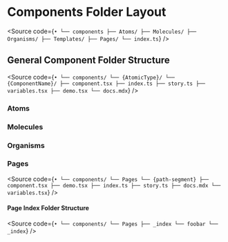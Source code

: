 
# Components Folder Layout

<Meta title="Documentation/Components Folder/Layout" />

<Source code={`•
└── components
    ├── Atoms/
    ├── Molecules/
    ├── Organisms/
    ├── Templates/
    ├── Pages/
    └── index.ts`} />

## General Component Folder Structure

<Source code={`•
└── components/
    └── {AtomicType}/
        └── {ComponentName}/
            ├── component.tsx
            ├── index.ts
            ├── story.ts
            ├── variables.tsx
            ├── demo.tsx
            └── docs.mdx`} />

### Atoms

### Molecules

### Organisms

### Pages

<Source code={`•
└── components/
    └── Pages
        └── {path-segment}
            ├── component.tsx
            ├── demo.tsx
            ├── index.ts
            ├── story.ts
            ├── docs.mdx
            └── variables.tsx`} />

#### Page Index Folder Structure

<Source code={`•
└── components/
    └── Pages
        ├── _index
        └── foobar
            └── _index`} />
